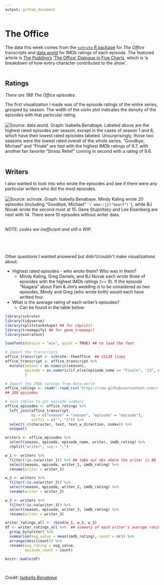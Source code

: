 ```yaml
---
output: github_document
---
```

# The Office
The data this week comes from the [`schrute` R package](https://bradlindblad.github.io/schrute/index.html) for *The Office* transcripts and [data.world](https://data.world/anujjain7/the-office-imdb-ratings-dataset) for IMDb ratings of each episode. The featured article is [The Pudding's](https://pudding.cool/) [‘The Office’ Dialogue in Five Charts](https://pudding.cool/2017/08/the-office/), which is 'a breakdown of how every character contributed to the show'.   
<br />


## Ratings
*There are 188 The Office episodes.*   

The first visualization I made was of the episode ratings of the entire series, grouped by season. The width of the violin plot indicates the density of the episodes with that particular rating.   
<br />
![Source: data.world. Graph: Isabella Benabaye.](./The Office IMDb Ratings.png)
Labeled above are the highest rated episodes per season, except in the cases of season 1 and 8, which have their lowest rated episodes labeled. Unsurprisingly, those two seasons were the lowest rated overall of the whole series. "Goodbye, Michael" and "Finale" are tied with the highest IMDb ratings of 9.7, with another fan favorite "Stress Relief" coming in second with a rating of 9.6.   
<br />


## Writers
I also wanted to look into who wrote the episodes and see if there were any particular writers who did the most episodes.   
<br />
![Source: `schrute`. Graph: Isabella Benabaye.](./The Office Writers.png)
Mindy Kaling wrote 20 episodes (including "Goodbye, Michael" `` `r emo::ji("heart")` ``), while BJ Novak wrote the second most at 15. Gene Stupnitsky	and Lee Eisenberg are next with 14. There were 10 episodes without writer data.   
<br />

*NOTE: codes are inefficient and still a WIP.*

<br />
---

Other questions I wanted answered but didn't/couldn't make visualizations about:

* Highest rated episodes - who wrote them? Who was in them? 
  + Mindy Kaling, Greg Daniels, and BJ Novak each wrote three of episodes with the highest IMDb ratings (>= 9). If the episode "Niagara" about Pam & Jim's wedding is to be considered as two episodes, Mindy and Greg (who wrote both) would each have writted four.
* What is the average rating of each writer's episodes?
  + Can be found in the table below:
  
```r
library(schrute)
library(tidyverse)
library(splitstackshape) ## for cSplit()
library(treemapify) ## for geom_treemap()
library(extrafont)

loadfonts(device = "win", quiet = TRUE) ## to load the font

# Import the transcripts
office_transcript <- schrute::theoffice  ## 55130 lines
office_transcript <- office_transcript %>%
  mutate(season = as.numeric(season),
         episode = as.numeric(if_else(episode_name == "Finale", "23", episode)), ## match finale episode number to the one in office_ratings
         )

# Import the IMDb ratings from data.world
office_ratings <- readr::read_csv('https://raw.githubusercontent.com/rfordatascience/tidytuesday/master/data/2020/2020-03-17/office_ratings.csv')
## 188 episodes

# Join tables to get episode summary
office_episodes <- office_ratings %>%
  left_join(office_transcript, 
            by = c("season" = "season", "episode" = "episode"),
            suffix = c("", "2")) %>% 
  select(-c(character, text, text_w_direction, index)) %>% 
  unique()

writers <- office_episodes %>%
  select(season, episode, episode_name, writer, imdb_rating) %>% 
  cSplit("writer", sep = ";") 

w_1 <- writers %>% 
  filter(!is.na(writer_1)) %>% ## take out obs where the writer is NA
  select(season, episode, writer_1, imdb_rating) %>% 
  rename(writer = writer_1)

w_2 <- writers %>% 
  filter(!is.na(writer_2)) %>% 
  select(season, episode, writer_2, imdb_rating) %>% 
  rename(writer = writer_2)

w_3 <- writers %>% 
  filter(!is.na(writer_3)) %>% 
  select(season, episode, writer_3, imdb_rating) %>% 
  rename(writer = writer_3)

writer_ratings_all <- rbind(w_1, w_2, w_3)
df <- writer_ratings_all %>%  ## summary of each writer's average rating and # of episodes they wrote
  group_by(writer) %>% 
  summarise(avg_value = mean(imdb_rating), count = n()) %>% 
  arrange(desc(count)) %>% 
  rename(avg_rating = avg_value,
         episode_count = count)
```
```r
knitr::kable(df)
```
   
<br />

*Credit: [Isabella Benabaye](https://www.linkedin.com/in/isabella-benabaye/)*